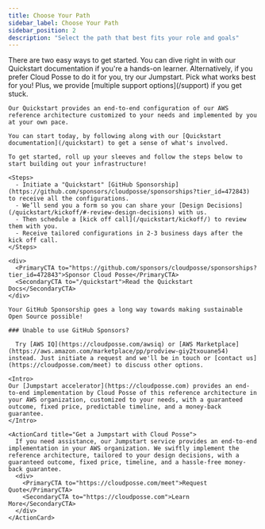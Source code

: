 ```yaml
---
title: Choose Your Path
sidebar_label: Choose Your Path
sidebar_position: 2
description: "Select the path that best fits your role and goals"
---
```



<Intro>
  There are two easy ways to get started. You can dive right in with our Quickstart documentation if you're a hands-on learner. Alternatively, if you prefer Cloud Posse to do it for you, try our Jumpstart. Pick what works best for you! Plus, we provide [multiple support options](/support) if you get stuck.
</Intro>

<Tabs>
  <TabItem value="quickstart" label="Quickstart (DIY)">

    Our Quickstart provides an end-to-end configuration of our AWS reference architecture customized to your needs and implemented by you at your own pace.

    You can start today, by following along with our [Quickstart documentation](/quickstart) to get a sense of what's involved.

    To get started, roll up your sleeves and follow the steps below to start building out your infrastructure!

    <Steps>
      - Initiate a "Quickstart" [GitHub Sponsorship](https://github.com/sponsors/cloudposse/sponsorships?tier_id=472843) to receive all the configurations.
      - We’ll send you a form so you can share your [Design Decisions](/quickstart/kickoff/#-review-design-decisions) with us.
      - Then schedule a [kick off call](/quickstart/kickoff/) to review them with you.
      - Receive tailored configurations in 2-3 business days after the kick off call.
    </Steps>

    <div>
      <PrimaryCTA to="https://github.com/sponsors/cloudposse/sponsorships?tier_id=472843">Sponsor Cloud Posse</PrimaryCTA>
      <SecondaryCTA to="/quickstart">Read the Quickstart Docs</SecondaryCTA>
    </div>

    Your GitHub Sponsorship goes a long way towards making sustainable Open Source possible!

    ### Unable to use GitHub Sponsors?

      Try [AWS IQ](https://cloudposse.com/awsiq) or [AWS Marketplace](https://aws.amazon.com/marketplace/pp/prodview-giy2txouane54) instead. Just initiate a request and we'll be in touch or [contact us](https://cloudposse.com/meet) to discuss other options.

  </TabItem>

  <TabItem value="jumpstart" label="Jumpstart">

    <Intro>
    Our [Jumpstart accelerator](https://cloudposse.com) provides an end-to-end implementation by Cloud Posse of this reference architecture in your AWS organization, customized to your needs, with a guaranteed outcome, fixed price, predictable timeline, and a money-back guarantee.
    </Intro>

    <ActionCard title="Get a Jumpstart with Cloud Posse">
      If you need assistance, our Jumpstart service provides an end-to-end implementation in your AWS organization. We swiftly implement the reference architecture, tailored to your design decisions, with a guaranteed outcome, fixed price, timeline, and a hassle-free money-back guarantee.
      <div>
        <PrimaryCTA to="https://cloudposse.com/meet">Request Quote</PrimaryCTA>
        <SecondaryCTA to="https://cloudposse.com">Learn More</SecondaryCTA>
      </div>
    </ActionCard>

  </TabItem>
</Tabs>

